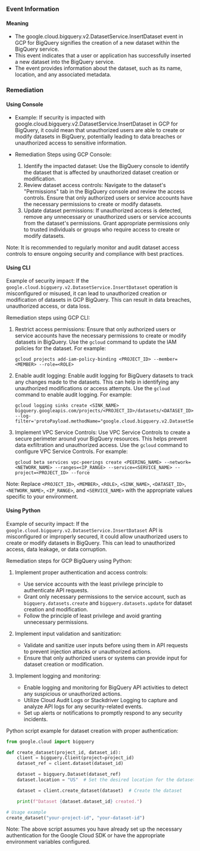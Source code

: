 
### Event Information

#### Meaning

- The google.cloud.bigquery.v2.DatasetService.InsertDataset event in GCP for BigQuery signifies the creation of a new dataset within the BigQuery service.
- This event indicates that a user or application has successfully inserted a new dataset into the BigQuery service.
- The event provides information about the dataset, such as its name, location, and any associated metadata.

### Remediation

#### Using Console

- Example: If security is impacted with google.cloud.bigquery.v2.DatasetService.InsertDataset in GCP for BigQuery, it could mean that unauthorized users are able to create or modify datasets in BigQuery, potentially leading to data breaches or unauthorized access to sensitive information.

- Remediation Steps using GCP Console:
  1. Identify the impacted dataset: Use the BigQuery console to identify the dataset that is affected by unauthorized dataset creation or modification.
  2. Review dataset access controls: Navigate to the dataset's "Permissions" tab in the BigQuery console and review the access controls. Ensure that only authorized users or service accounts have the necessary permissions to create or modify datasets.
  3. Update dataset permissions: If unauthorized access is detected, remove any unnecessary or unauthorized users or service accounts from the dataset's permissions. Grant appropriate permissions only to trusted individuals or groups who require access to create or modify datasets.

Note: It is recommended to regularly monitor and audit dataset access controls to ensure ongoing security and compliance with best practices.

#### Using CLI

Example of security impact: If the `google.cloud.bigquery.v2.DatasetService.InsertDataset` operation is misconfigured or misused, it can lead to unauthorized creation or modification of datasets in GCP BigQuery. This can result in data breaches, unauthorized access, or data loss.

Remediation steps using GCP CLI:
1. Restrict access permissions: Ensure that only authorized users or service accounts have the necessary permissions to create or modify datasets in BigQuery. Use the `gcloud` command to update the IAM policies for the dataset. For example:
   ```
   gcloud projects add-iam-policy-binding <PROJECT_ID> --member=<MEMBER> --role=<ROLE>
   ```

2. Enable audit logging: Enable audit logging for BigQuery datasets to track any changes made to the datasets. This can help in identifying any unauthorized modifications or access attempts. Use the `gcloud` command to enable audit logging. For example:
   ```
   gcloud logging sinks create <SINK_NAME> bigquery.googleapis.com/projects/<PROJECT_ID>/datasets/<DATASET_ID> --log-filter='protoPayload.methodName="google.cloud.bigquery.v2.DatasetService.InsertDataset"'
   ```

3. Implement VPC Service Controls: Use VPC Service Controls to create a secure perimeter around your BigQuery resources. This helps prevent data exfiltration and unauthorized access. Use the `gcloud` command to configure VPC Service Controls. For example:
   ```
   gcloud beta services vpc-peerings create <PEERING_NAME> --network=<NETWORK_NAME> --ranges=<IP_RANGE> --service=<SERVICE_NAME> --project=<PROJECT_ID> --force
   ```

Note: Replace `<PROJECT_ID>`, `<MEMBER>`, `<ROLE>`, `<SINK_NAME>`, `<DATASET_ID>`, `<NETWORK_NAME>`, `<IP_RANGE>`, and `<SERVICE_NAME>` with the appropriate values specific to your environment.

#### Using Python

Example of security impact: If the `google.cloud.bigquery.v2.DatasetService.InsertDataset` API is misconfigured or improperly secured, it could allow unauthorized users to create or modify datasets in BigQuery. This can lead to unauthorized access, data leakage, or data corruption.

Remediation steps for GCP BigQuery using Python:

1. Implement proper authentication and access controls:
   - Use service accounts with the least privilege principle to authenticate API requests.
   - Grant only necessary permissions to the service account, such as `bigquery.datasets.create` and `bigquery.datasets.update` for dataset creation and modification.
   - Follow the principle of least privilege and avoid granting unnecessary permissions.

2. Implement input validation and sanitization:
   - Validate and sanitize user inputs before using them in API requests to prevent injection attacks or unauthorized actions.
   - Ensure that only authorized users or systems can provide input for dataset creation or modification.

3. Implement logging and monitoring:
   - Enable logging and monitoring for BigQuery API activities to detect any suspicious or unauthorized actions.
   - Utilize Cloud Audit Logs or Stackdriver Logging to capture and analyze API logs for any security-related events.
   - Set up alerts or notifications to promptly respond to any security incidents.

Python script example for dataset creation with proper authentication:

```python
from google.cloud import bigquery

def create_dataset(project_id, dataset_id):
    client = bigquery.Client(project=project_id)
    dataset_ref = client.dataset(dataset_id)

    dataset = bigquery.Dataset(dataset_ref)
    dataset.location = "US"  # Set the desired location for the dataset

    dataset = client.create_dataset(dataset)  # Create the dataset

    print(f"Dataset {dataset.dataset_id} created.")

# Usage example
create_dataset("your-project-id", "your-dataset-id")
```

Note: The above script assumes you have already set up the necessary authentication for the Google Cloud SDK or have the appropriate environment variables configured.


